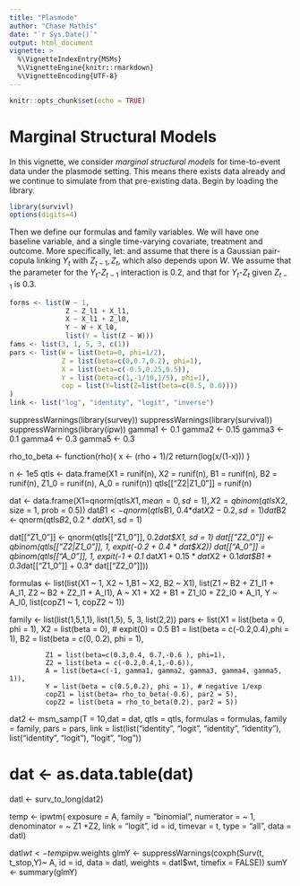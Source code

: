 ```yaml
---
title: "Plasmode"
author: "Chase Mathis"
date: "`r Sys.Date()`"
output: html_document
vignette: >
  %\VignetteIndexEntry{MSMs}
  %\VignetteEngine{knitr::rmarkdown}
  %\VignetteEncoding{UTF-8}
---
```


```r
knitr::opts_chunk$set(echo = TRUE)
```

# Marginal Structural Models

In this vignette, we consider _marginal structural models_ for time-to-event 
data under the plasmode setting. This means there exists
data already and we continue to simulate from that pre-existing data. Begin by loading the library.
```r
library(survivl)
options(digits=4)
```

Then we define our formulas and family variables.  We will have one baseline
variable, and a single time-varying covariate, treatment and outcome.  More 
specifically, let:
\begin{align*}
W &\sim \operatorname{Gamma}(1/2, \, 2)  \\
Z_t \mid \overline{Z}_{t-1}, \overline{X}_{t-1} &\sim N(0.7 Z_{t-1} + 0.2 X_{t-1}, \, 1)\\
X_t \mid \overline{Z}_{t}, \overline{X}_{t-1} &\sim \operatorname{Bernoulli}(\operatorname{expit}(0.5 X_{t-1} + 0.25 Z_t))\\ 
P(Y_t = 1 \mid do(\overline{X}_{t}), W) &= \exp\{ - X_t + W/10\},
\end{align*}
and assume that there is a Gaussian pair-copula linking $Y_t$ with $Z_{t-1},Z_t$,
which also depends upon $W$.  We assume that the parameter for the $Y_t$-$Z_{t-1}$
interaction is 0.2, and that for $Y_t$-$Z_{t}$ given $Z_{t-1}$ is 0.3.

```r
forms <- list(W ~ 1,
              Z ~ Z_l1 + X_l1,
              X ~ X_l1 + Z_l0,
              Y ~ W + X_l0,
              list(Y = list(Z ~ W)))
fams <- list(3, 1, 5, 3, c(1))
pars <- list(W = list(beta=0, phi=1/2),
             Z = list(beta=c(0,0.7,0.2), phi=1),
             X = list(beta=c(-0.5,0.25,0.5)), 
             Y = list(beta=c(1,-1/10,1/5), phi=1),
             cop = list(Y=list(Z=list(beta=c(0.5, 0.0))))
)
link <- list("log", "identity", "logit", "inverse")
```
suppressWarnings(library(survey))
suppressWarnings(library(survival))
suppressWarnings(library(ipw))
gamma1 <- 0.1
gamma2 <- 0.15
gamma3 <- 0.1
gamma4 <- 0.3
gamma5 <- 0.3


rho_to_beta <- function(rho){
  x <- (rho + 1)/2
  return(log(x/(1-x)))
}


n <- 1e5
qtls <- data.frame(X1 = runif(n), X2 = runif(n), B1 = runif(n), B2 = runif(n),
                   Z1_0 = runif(n), A_0 = runif(n))
qtls[["Z2|Z1_0"]] = runif(n)

dat <- data.frame(X1=qnorm(qtls$X1,mean = 0, sd = 1),
                  X2 = qbinom(qtls$X2, size = 1, prob = 0.5))
dat$B1 <- qnorm(qtls$B1, 0.4*dat$X2 -0.2, sd = 1)
dat$B2 <- qnorm(qtls$B2, 0.2*dat$X1, sd = 1)

dat[["Z1_0"]] <- qnorm(qtls[["Z1_0"]], 0.2*dat$X1, sd = 1)
dat[["Z2_0"]] <- qbinom(qtls[["Z2|Z1_0"]], 1, expit(-0.2 + 0.4 * dat$X2))
dat[["A_0"]] = qbinom(qtls[["A_0"]], 1, expit(-1 + 0.1 * dat$X1 + 0.15*dat$X2 + 0.1*dat$B1 + 0.3*dat[["Z1_0"]] + 0.3* dat[["Z2_0"]]))



formulas <- list(list(X1 ~ 1, X2 ~ 1,B1 ~ X2, B2 ~ X1),
                 list(Z1 ~  B2 + Z1_l1 + A_l1, Z2 ~ B2 + Z2_l1 + A_l1),
                 A ~ X1 + X2 + B1 + Z1_l0 + Z2_l0 + A_l1,
                 Y ~ A_l0,
                 list(copZ1 ~ 1, copZ2 ~ 1))

family <- list(list(1,5,1,1),
               list(1,5),
               5,
               3,
               list(2,2))
pars <- list(X1 = list(beta = 0, phi = 1),
             X2 = list(beta = 0), # expit(0) = 0.5
             B1 = list(beta = c(-0.2,0.4),phi = 1),
             B2 = list(beta = c(0, 0.2), phi = 1),
             
             Z1 = list(beta=c(0.3,0.4, 0.7,-0.6 ), phi=1),
             Z2 = list(beta = c(-0.2,0.4,1,-0.6)),
             A = list(beta=c(-1, gamma1, gamma2, gamma3, gamma4, gamma5, 1)),
             Y = list(beta = c(0.5,0.2), phi = 1), # negative 1/exp
             copZ1 = list(beta= rho_to_beta(-0.6), par2 = 5),
             copZ2 = list(beta = rho_to_beta(0.2), par2 = 5))

dat2 <- msm_samp(T = 10,dat = dat, qtls = qtls,
                 formulas = formulas,
                 family = family,
                 pars = pars,
                 link = list(list("identity", "logit", "identity", "identity"),
                             list("identity", "logit"),
                             "logit", "log"))

# dat <- as.data.table(dat)
datl <- surv_to_long(dat2)


temp <- ipwtm(
  exposure = A,
  family = "binomial",
  numerator = ~ 1,
  denominator = ~ Z1 +Z2,
  link = "logit",
  id = id,
  timevar = t,
  type = "all",
  data = datl)


datl$wt <- temp$ipw.weights
glmY <- suppressWarnings(coxph(Surv(t, t_stop,Y)~ A, id = id, data = datl,
                               weights = datl$wt, timefix = FALSE))
sumY <- summary(glmY)




